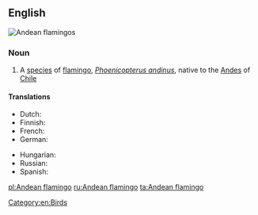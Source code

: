 ==English==
[[File:Two andeanflamingo june2003 arp.jpg|right|thumb|Andean flamingos]]
{{wikispecies|Phoenicopterus andinus}}
===Noun===
{{en-noun|head=[[Andean]] [[flamingo]]}}
{{wikipedia}}

# A [[species]] of [[flamingo]], ''[[Phoenicopterus andinus]]'', native to the [[Andes]] of [[Chile]]

====Translations====
{{trans-top|Phoenicopterus andinus}}
* Dutch: {{t|nl|andesflamingo|m}}
* Finnish: {{t+|fi|andienflamingo}}
* French: {{t+|fr|flamant des Andes|m}}
* German: {{t|de|Andenflamingo|m}}
{{trans-mid}}
* Hungarian: {{t|hu|andoki flamingó}}
* Russian: {{t|ru|андский фламинго|f|sc=Cyrl}}
* Spanish: {{t|es|flamenco andino|m}}
{{trans-bottom}}

[[Category:en:Birds]]

[[pl:Andean flamingo]]
[[ru:Andean flamingo]]
[[ta:Andean flamingo]]